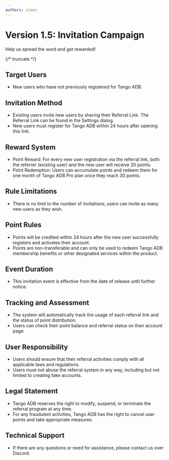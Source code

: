 ```yaml
---
authors: simon
---
```


# Version 1.5: Invitation Campaign

<head>
  <meta name="fediverse:creator" content="@yumechan@mastodon.social">
</head>

Help us spread the word and get rewarded!

{/* truncate */}

## Target Users

- New users who have not previously registered for Tango ADB.

## Invitation Method

- Existing users invite new users by sharing their Referral Link. The Referral Link can be found in the Settings dialog.
- New users must register for Tango ADB within 24 hours after opening this link.

## Reward System

- Point Reward: For every new user registration via the referral link, both the referrer (existing user) and the new user will receive 20 points.
- Point Redemption: Users can accumulate points and redeem them for one month of Tango ADB Pro plan once they reach 30 points.

## Rule Limitations

- There is no limit to the number of invitations; users can invite as many new users as they wish.

## Point Rules

- Points will be credited within 24 hours after the new user successfully registers and activates their account.
- Points are non-transferable and can only be used to redeem Tango ADB membership benefits or other designated services within the product.

## Event Duration

- This invitation event is effective from the date of release until further notice.

## Tracking and Assessment

- The system will automatically track the usage of each referral link and the status of point distribution.
- Users can check their point balance and referral status on their account page.

## User Responsibility

- Users should ensure that their referral activities comply with all applicable laws and regulations.
- Users must not abuse the referral system in any way, including but not limited to creating fake accounts.

## Legal Statement

- Tango ADB reserves the right to modify, suspend, or terminate the referral program at any time.
- For any fraudulent activities, Tango ADB has the right to cancel user points and take appropriate measures.

## Technical Support

- If there are any questions or need for assistance, please contact us over Discord.
